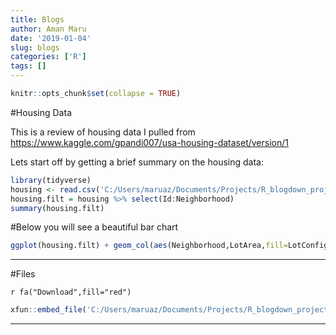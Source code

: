```yaml
---
title: Blogs
author: Aman Maru
date: '2019-01-04'
slug: blogs
categories: ['R']
tags: []
---
```


```r
knitr::opts_chunk$set(collapse = TRUE)
```

#Housing Data

This is a review of housing data I pulled from <https://www.kaggle.com/gpandi007/usa-housing-dataset/version/1>

Lets start off by getting a brief summary on the housing data:
```r
library(tidyverse)
housing <- read.csv('C:/Users/maruaz/Documents/Projects/R_blogdown_projects/newdefault/newdefault/static/post/housingtest.csv')
housing.filt = housing %>% select(Id:Neighborhood)
summary(housing.filt)

```

#Below you will see a beautiful bar chart
```r
ggplot(housing.filt) + geom_col(aes(Neighborhood,LotArea,fill=LotConfig)) + coord_flip()

```

---

#Files

`r fa("Download",fill="red")`
```r
xfun::embed_file('C:/Users/maruaz/Documents/Projects/R_blogdown_projects/newdefault/newdefault/static/post/housingtest.csv')

```

---


